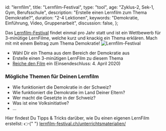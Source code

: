 
  id: "lernfilm",
  title: "Lernfilm-Festival",
  type: "tool",
  age: "Zyklus-2, Sek-1, Gym, Berufsschule",
  description: "Erstelle einen Lernfilm zum Thema Demokratie?",
  duration: "2-4 Lektionen",
  keywords: "Demokratie, Einführung, Video, Gruppenarbeit",
  discussion: false,
};

Das [Lernfilm-Festival](http://lernfilm-festival.ch) findet einmal pro Jahr statt und ist ein
Wettbewerb für 3-minütige LernFilme, welche kurz und knackig ein Thema erklären. Mach mit mit
einem Beitrag zum Thema Demokratie!
![Lernfilm-Festival](/content/lernfilmfestival.png)

- Wähl Dir ein Thema aus dem Bereich der Demokratie aus
- Erstelle einen 3-minütigen LernFilm zu diesem Thema
- [Reiche den Film](https://www.lernfilm-festival.ch/film-einreichen/) ein (Einsendeschluss: 4. April 2020)

### Mögliche Themen für Deinen Lernfilm

- Wie funktioniert die Demokratie in der Schweiz?
- Wie funktioniert die Demokratie im Land Deiner Eltern?
- Wer macht die Gesetzte in der Schweiz?
- Was ist eine Volksinitiative?
- …

<Info>
  Hier findest Du Tipps & Tricks darüber, wie Du einen eigenen LernFilm
  erstellst: 👉{" "}
  <a
    href="https://www.lernfilm-festival.ch/unterrichtsmaterialien/"
    target="_blank"
  >
    lernfilm-festival.ch/unterrichtsmaterialien/
  </a>
</Info>

<UploadWork prompt="LernFilm hochladen" />
